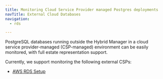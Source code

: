 ```yaml
---
title: Monitoring Cloud Service Provider managed Postgres deployments
navTitle: External Cloud Databases
navigation:
  - rds

---
```


PostgreSQL databases running outside the Hybrid Manager in a cloud service provider-managed (CSP-managed) environment can be easily monitored, with full estate representation support.

Currently, we support monitoring the following external CSPs:

-   [AWS RDS Setup](rds.mdx)
